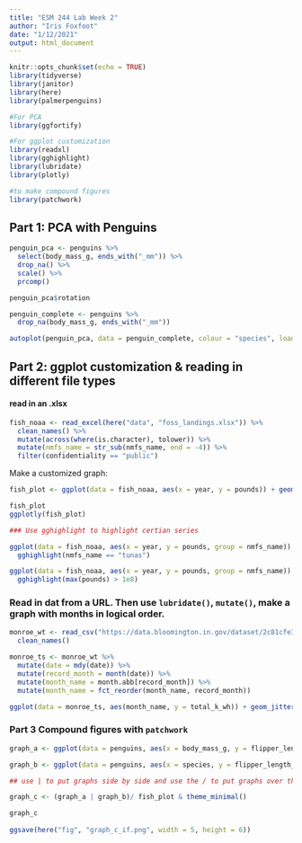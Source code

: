 ```yaml
---
title: "ESM 244 Lab Week 2"
author: "Iris Foxfoot"
date: "1/12/2021"
output: html_document
---
```


```r
knitr::opts_chunk$set(echo = TRUE)
library(tidyverse)
library(janitor)
library(here)
library(palmerpenguins)

#For PCA
library(ggfortify)

#For ggplot customization
library(readxl)
library(gghighlight)
library(lubridate)
library(plotly)

#to make compound figures
library(patchwork)
```

## Part 1: PCA with Penguins

```r
penguin_pca <- penguins %>% 
  select(body_mass_g, ends_with("_mm")) %>% 
  drop_na() %>% 
  scale() %>%
  prcomp()

penguin_pca$rotation

penguin_complete <- penguins %>% 
  drop_na(body_mass_g, ends_with("_mm"))

autoplot(penguin_pca, data = penguin_complete, colour = "species", loadings = TRUE, loadings.label = TRUE) + theme_minimal()

```

## Part 2: ggplot customization & reading in different file types

#### read in an .xlsx

```r
fish_noaa <- read_excel(here("data", "foss_landings.xlsx")) %>%
  clean_names() %>%
  mutate(across(where(is.character), tolower)) %>% 
  mutate(nmfs_name = str_sub(nmfs_name, end = -4)) %>% 
  filter(confidentiality == "public")
```

Make a customized graph:

```r
fish_plot <- ggplot(data = fish_noaa, aes(x = year, y = pounds)) + geom_line(aes(color = nmfs_name), show.legend = FALSE) + theme_minimal()

fish_plot
ggplotly(fish_plot)

### Use gghighlight to highlight certian series

ggplot(data = fish_noaa, aes(x = year, y = pounds, group = nmfs_name)) + geom_line() + theme_minimal() + 
  gghighlight(nmfs_name == "tunas")

ggplot(data = fish_noaa, aes(x = year, y = pounds, group = nmfs_name)) + geom_line(aes(color = nmfs_name)) + theme_minimal() + 
  gghighlight(max(pounds) > 1e8)

```

### Read in dat from a URL. Then use `lubridate()`, `mutate()`, make a graph with months in logical order.

```r
monroe_wt <- read_csv("https://data.bloomington.in.gov/dataset/2c81cfe3-62c2-46ed-8fcf-83c1880301d1/resource/13c8f7aa-af51-4008-80a9-56415c7c931e/download/mwtpdailyelectricitybclear.csv") %>% 
  clean_names()
```

```r
monroe_ts <- monroe_wt %>% 
  mutate(date = mdy(date)) %>% 
  mutate(record_month = month(date)) %>% 
  mutate(month_name = month.abb[record_month]) %>% 
  mutate(month_name = fct_reorder(month_name, record_month))

ggplot(data = monroe_ts, aes(month_name, y = total_k_wh)) + geom_jitter()
```

### Part 3 Compound figures with `patchwork`

```r
graph_a <- ggplot(data = penguins, aes(x = body_mass_g, y = flipper_length_mm)) + geom_point()

graph_b <- ggplot(data = penguins, aes(x = species, y = flipper_length_mm)) + geom_jitter()

## use | to put graphs side by side and use the / to put graphs over the other.

graph_c <- (graph_a | graph_b)/ fish_plot & theme_minimal()

graph_c
  
ggsave(here("fig", "graph_c_if.png", width = 5, height = 6))
```

